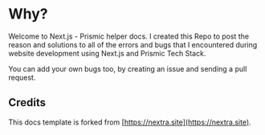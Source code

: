 # Why?

Welcome to Next.js - Prismic helper docs. I created this Repo to post the reason and solutions to all of the errors and bugs that I encountered during website development using Next.js and Prismic Tech Stack.

You can add your own bugs too, by creating an issue and sending a pull request.

## Credits

This docs template is forked from [https://nextra.site](https://nextra.site).
